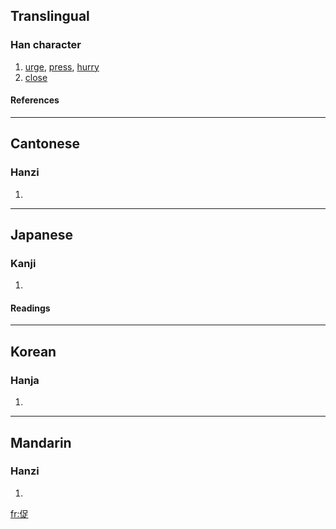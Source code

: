==Translingual==
===Han character===
{{Han char|rn=9|rad=人|as=07|sn=9|four=2628<sub>1</sub>|canj=人口卜人 (ORYO)}}
# [[urge]], [[press]], [[hurry]]
# [[close]]
====References====
{{Han ref|kx=0104.050|dkj=00664|dj=0220.050|hdz=10161.020|uh=4FC3|ud=20419|bh=AB50|bd=43856}}
----
==Cantonese==
===Hanzi===
{{yue-hanzi|jyut=|y=chuk1}}
# {{defn|Cantonese}}
----
==Japanese==
===Kanji===
{{ja-kanji|grade=c|rs=人07}}
# {{defn|Japanese}} 
====Readings====
{{ja-readings|on=[[そく]] (soku)|kun=[[うながす]] (unagasu), [[せまる]] (semaru)}}
----
==Korean==
===Hanja===
{{ko-hanja|hangeul=촉|rv=chok|mr=ch'ok}}
# {{defn|Korean}}
----
==Mandarin==
===Hanzi===
{{cmn-hanzi|pin=[[cù]] ([[cu4]])|wg=ts'u<sup>4</sup>}}
# {{defn|Mandarin}}

[[fr:促]]
